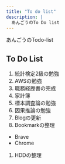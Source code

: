 ```yaml
---
title: "To do list"
description: |
  あんごうのTo Do list
---
```


あんごうのTodo-list

## To Do List

1. 統計検定2級の勉強
1. AWSの勉強
1. 職務経歴書の完成
1. 家計簿
1. 標本調査論の勉強
1. 因果推論の勉強
1. Blogの更新
1. Bookmarkの整理
  - Brave
  - Chrome
1. HDDの整理
